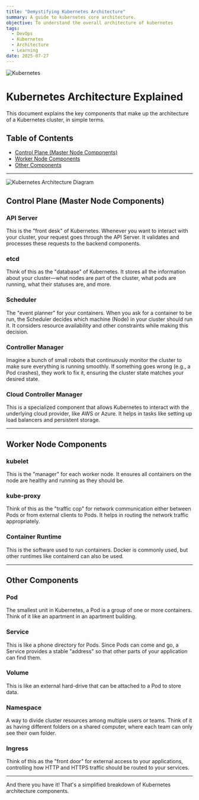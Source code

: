 ```yaml
---
title: "Demystifying Kubernetes Architecture"
summary: A guide to kubernetes core architecture.
objective: To understand the overall architecture of kubernetes
tags:
  - DevOps
  - Kubernetes
  - Architecture
  - Learning
date: 2025-07-27
---
```


![Kubernetes](/static/images/blogs/02/Kubernetes-Architecture.png)

# Kubernetes Architecture Explained

This document explains the key components that make up the architecture of a Kubernetes cluster, in simple terms.

## Table of Contents

- [Control Plane (Master Node Components)](#control-plane-master-node-components)
- [Worker Node Components](#worker-node-components)
- [Other Components](#other-components)

---

![Kubernetes Architecture Diagram](https://miro.medium.com/v2/resize:fit:1400/1*0Sudxeu5mQyN3ahi1FV49A.png)


## Control Plane (Master Node Components)

### API Server

This is the "front desk" of Kubernetes. Whenever you want to interact with your cluster, your request goes through the API Server. It validates and processes these requests to the backend components.

### etcd

Think of this as the "database" of Kubernetes. It stores all the information about your cluster—what nodes are part of the cluster, what pods are running, what their statuses are, and more.

### Scheduler

The "event planner" for your containers. When you ask for a container to be run, the Scheduler decides which machine (Node) in your cluster should run it. It considers resource availability and other constraints while making this decision.

### Controller Manager

Imagine a bunch of small robots that continuously monitor the cluster to make sure everything is running smoothly. If something goes wrong (e.g., a Pod crashes), they work to fix it, ensuring the cluster state matches your desired state.

### Cloud Controller Manager

This is a specialized component that allows Kubernetes to interact with the underlying cloud provider, like AWS or Azure. It helps in tasks like setting up load balancers and persistent storage.

---

## Worker Node Components

### kubelet

This is the "manager" for each worker node. It ensures all containers on the node are healthy and running as they should be.

### kube-proxy

Think of this as the "traffic cop" for network communication either between Pods or from external clients to Pods. It helps in routing the network traffic appropriately.

### Container Runtime

This is the software used to run containers. Docker is commonly used, but other runtimes like containerd can also be used.

---

## Other Components

### Pod

The smallest unit in Kubernetes, a Pod is a group of one or more containers. Think of it like an apartment in an apartment building.

### Service

This is like a phone directory for Pods. Since Pods can come and go, a Service provides a stable "address" so that other parts of your application can find them.

### Volume

This is like an external hard-drive that can be attached to a Pod to store data.

### Namespace

A way to divide cluster resources among multiple users or teams. Think of it as having different folders on a shared computer, where each team can only see their own folder.

### Ingress

Think of this as the "front door" for external access to your applications, controlling how HTTP and HTTPS traffic should be routed to your services.

---

And there you have it! That's a simplified breakdown of Kubernetes architecture components.

```